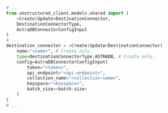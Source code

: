 ```python Python SDK
# ...
from unstructured_client.models.shared import (
    <Create|Update>DestinationConnector,
    DestinationConnectorType,
    AstraDBConnectorConfigInput
)
# ...
destination_connector = <Create|Update>DestinationConnector(
    name="<name>", # Create only.
    type=DestinationConnectorType.ASTRADB, # Create only.
    config=AstraDBConnectorConfigInput(
        token="<token>",
        api_endpoint="<api-endpoint>",
        collection_name="<collection-name>",
        keyspace="<keyspace>",
        batch_size=<batch-size>
    )
)
# ...
```